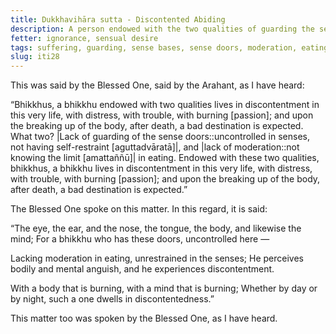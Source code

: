 ```yaml
---
title: Dukkhavihāra sutta - Discontented Abiding
description: A person endowed with the two qualities of guarding the sense doors and moderation in eating lives with discontentedness in this very life and after death, a bad destination is expected.
fetter: ignorance, sensual desire
tags: suffering, guarding, sense bases, sense doors, moderation, eating, iti
slug: iti28
---
```


This was said by the Blessed One, said by the Arahant, as I have heard:

“Bhikkhus, a bhikkhu endowed with two qualities lives in discontentment in this very life, with distress, with trouble, with burning [passion]; and upon the breaking up of the body, after death, a bad destination is expected. What two? |Lack of guarding of the sense doors::uncontrolled in senses, not having self-restraint [aguttadvāratā]|, and |lack of moderation::not knowing the limit [amattaññū]| in eating. Endowed with these two qualities, bhikkhus, a bhikkhu lives in discontentment in this very life, with distress, with trouble, with burning [passion]; and upon the breaking up of the body, after death, a bad destination is expected.”

The Blessed One spoke on this matter. In this regard, it is said:

“The eye, the ear, and the nose,
the tongue, the body, and likewise the mind;
For a bhikkhu who has these doors,
uncontrolled here —

Lacking moderation in eating,
unrestrained in the senses;
He perceives bodily and mental anguish,
and he experiences discontentment.

With a body that is burning,
with a mind that is burning;
Whether by day or by night,
such a one dwells in discontentedness.”

This matter too was spoken by the Blessed One, as I have heard.